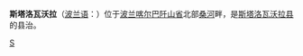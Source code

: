 {{Infobox Settlement
| name = 斯塔洛瓦沃拉<br/>Stalowa Wola
| image_skyline = POL stalowa wola2.jpg
| imagesize = 250px
| image_caption = 
| image_flag = 
| image_shield = POL Stalowa Wola COA.svg
| pushpin_map = Poland
| pushpin_label_position = bottom
| subdivision_type = 国家
| subdivision_name = {{POL}}
| subdivision_type1 = [[波兰行政区划|省]]
| subdivision_name1 = [[喀尔巴阡山省|喀尔巴阡山省]]
| subdivision_type2 = [[波兰行政区划|县]]
| subdivision_name2 =  [[斯塔洛瓦沃拉县|斯塔洛瓦沃拉县]]
| elevation_m = 
| elevation_ft = 
| area_total_km2 = 83
| population_as_of = 2006年
| population_total = 65818
| population_density_km2 = auto
| timezone = [[CET|CET]]
| utc_offset = +1
| timezone_DST = [[CEST|CEST]]
| utc_offset_DST = +2
| latd = 50
| latm = 34
| lats = 
| latNS = N
| longd = 22
| longm = 03
| longs = 
| longEW = E
| website =  
}}
'''斯塔洛瓦沃拉'''（[[波兰语|波兰语]]：'''{{lang|pl|Stalowa Wola}}'''）位于[[波兰|波兰]][[喀尔巴阡山省|喀尔巴阡山省]]北部[[桑河_(歐洲)|桑河]]畔，是[[斯塔洛瓦沃拉县|斯塔洛瓦沃拉县]]的县治。

{{Authority control}}
{{Poland-stub}}

[[Category:喀尔巴阡山省城市|S]]